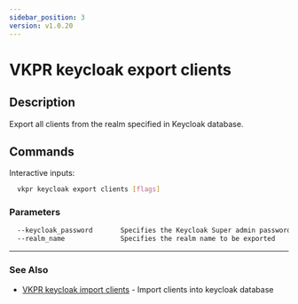 ```yaml
---
sidebar_position: 3
version: v1.0.20
---
```


# VKPR keycloak export clients

## Description

Export all clients from the realm specified in Keycloak database.

## Commands

Interactive inputs:

```bash
  vkpr keycloak export clients [flags]
```

### Parameters

```txt
  --keycloak_password       Specifies the Keycloak Super admin password
  --realm_name              Specifies the realm name to be exported
```

---

### See Also

- [VKPR keycloak import clients](/docs/commands/keycloak/import/vkpr_keycloak_import_clients) - Import clients into keycloak database
